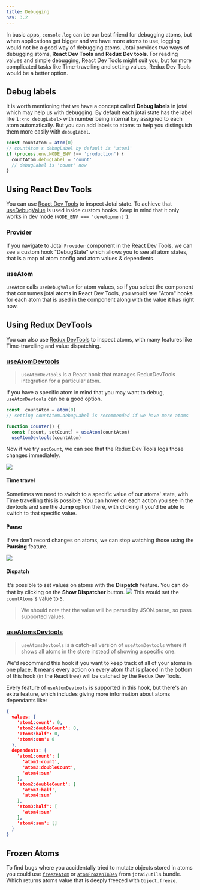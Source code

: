 ```yaml
---
title: Debugging
nav: 3.2
---
```


In basic apps, `console.log` can be our best friend for debugging atoms, but when applications get bigger and we have more atoms to use, logging would not be a good way of debugging atoms.
Jotai provides two ways of debugging atoms, **React Dev Tools** and **Redux Dev tools**. For reading values and simple debugging, React Dev Tools might suit you, but for more complicated tasks like Time-travelling and setting values, Redux Dev Tools would be a better option.

## Debug labels
It is worth mentioning that we have a concept called **Debug labels** in jotai which may help us with debugging. 
By default each jotai state has the label like `1:<no debugLabel>` with number being
internal `key` assigned to each atom automatically. But you can add labels to atoms to help you distinguish them more easily with `debugLabel`.

```js
const countAtom = atom(0)
// countAtom's debugLabel by default is 'atom1'
if (process.env.NODE_ENV !== 'production') {
  countAtom.debugLabel = 'count'
  // debugLabel is 'count' now
}
```

## Using React Dev Tools

You can use [React Dev Tools](https://chrome.google.com/webstore/detail/react-developer-tools/fmkadmapgofadopljbjfkapdkoienihi)
to inspect Jotai state. To achieve that [useDebugValue](https://reactjs.org/docs/hooks-reference.html#usedebugvalue)
is used inside custom hooks. Keep in mind that it only works in dev mode
(`NODE_ENV === 'development'`).

### Provider

If you navigate to Jotai `Provider` component in the React Dev Tools, we can see a custom hook "DebugState" which allows you to see all atom states, that is a map of atom config and atom values & dependents.

### useAtom

`useAtom` calls `useDebugValue` for atom values, so if you select the component that consumes jotai atoms in React Dev Tools, you would see "Atom" hooks for each atom that is used in the component along with the value it has right now.

## Using Redux DevTools

You can also use [Redux DevTools](https://chrome.google.com/webstore/detail/redux-devtools/lmhkpmbekcpmknklioeibfkpmmfibljd)
to inspect atoms, with many features like Time-travelling and  value dispatching.

### [useAtomDevtools](https://jotai.org/docs/api/devtools#use-atom-devtools) 
> `useAtomDevtools` is a React hook that manages ReduxDevTools integration for a particular atom.

If you have a specific atom in mind that you may want to debug, `useAtomDevtools` can be a good option. 
```ts
const  countAtom = atom(0)
// setting countAtom.debugLabel is recommended if we have more atoms 

function Counter() {
  const [count, setCount] = useAtom(countAtom)
  useAtomDevtools(countAtom)
```
Now if we try `setCount`, we can see that the Redux Dev Tools logs those changes immediately.

![](https://cdn.discordapp.com/attachments/688751221464367186/930857764719329290/unknown.png)

#### Time travel
Sometimes we need to switch to a specific value of our atoms' state, with Time travelling this is possible. 
You can hover on each action you see in the devtools and see the **Jump** option there, with clicking it you'd be able to switch to that specific value.

#### Pause
If we don't record changes on atoms, we can stop watching those using the **Pausing** feature.

![](https://cdn.discordapp.com/attachments/688751221464367186/930893033925378118/unknown.png)
#### Dispatch
It's possible to set values on atoms with the **Dispatch** feature. You can do that by clicking on the **Show Dispatcher** button.
![](https://cdn.discordapp.com/attachments/688751221464367186/930895694846361680/unknown.png)
 This would set the `countAtoms`'s value to `5`.
 > We should note that the value will be parsed by JSON.parse, so pass supported values.

### [useAtomsDevtools](https://jotai.org/docs/api/devtools#use-atoms-devtools)
> `useAtomsDevtools` is a catch-all version of `useAtomDevtools` where it shows all atoms in the store instead of showing a specific one.

We'd recommend this hook if you want to keep track of all of your atoms in one place. It means every action on every atom that is placed in the bottom of this hook (in the React tree) will be catched by the Redux Dev Tools. 

Every feature of `useAtomDevtools` is supported in this hook, but there's an extra feature, which includes giving more information about atoms dependants like:
```json
{
  values: {
    'atom1:count': 0,
    'atom2:doubleCount': 0,
    'atom3:half': 0,
    'atom4:sum': 0
  },
  dependents: {
    'atom1:count': [
      'atom1:count',
      'atom2:doubleCount',
      'atom4:sum'
    ],
    'atom2:doubleCount': [
      'atom3:half',
      'atom4:sum'
    ],
    'atom3:half': [
      'atom4:sum'
    ],
    'atom4:sum': []
  }
}
```

## Frozen Atoms

To find bugs where you accidentally tried to mutate objects stored in atoms you
could use [`freezeAtom`](../api/utils.mdx#freeze-atom) or
[`atomFrozenInDev`](../api/utils.mdx#atom-frozen-in-dev) from `jotai/utils` bundle.
Which returns atoms value that is deeply freezed with `Object.freeze`.
